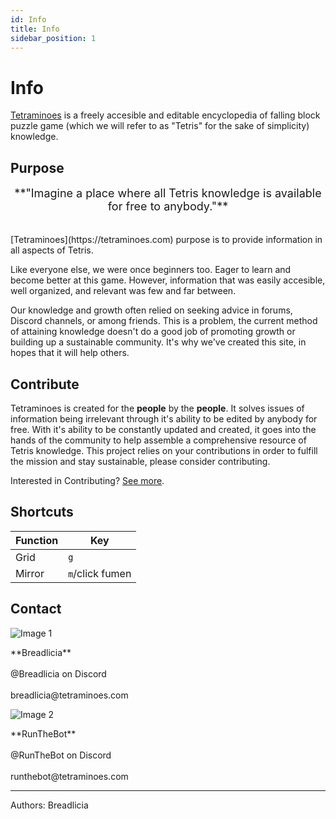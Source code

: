 ```yaml
---
id: Info
title: Info
sidebar_position: 1
---
```


# Info

[Tetraminoes](https://tetraminoes.com) is a freely accesible and editable encyclopedia of falling block puzzle game (which we will refer to as "Tetris" for the sake of simplicity) knowledge.

## Purpose

<center>
<font size="+1">**"Imagine a place where all Tetris knowledge is available for free to anybody."**</font>
</center>
<br></br>
[Tetraminoes](https://tetraminoes.com) purpose is to provide information in all aspects of Tetris. 

Like everyone else, we were once beginners too. Eager to learn and become better at this game. However, information that was easily accesible, well organized, and relevant was few and far between. 

Our knowledge and growth often relied on seeking advice in forums, Discord channels, or among friends. This is a problem, the current method of attaining knowledge doesn't do a good job of  promoting growth or building up a sustainable community. It's why we've created this site, in hopes that it will help others.

## Contribute

Tetraminoes is created for the **people** by the **people**. It solves issues of information being irrelevant through it's ability to be edited by anybody for free. With it's ability to be constantly updated and created, it goes into the hands of the community to help assemble a comprehensive resource of Tetris knowledge. This project relies on your contributions in order to fulfill the mission and stay sustainable, please consider contributing.

Interested in Contributing? [See more](Contributing.mdx).

## Shortcuts

| Function | Key |
|----------|----------|
| Grid | `g` | N/A |
| Mirror | `m`/click fumen|

## Contact

<div style={{ display: 'flex', alignItems: 'center' }}>
  <div style={{ textAlign: 'left', marginRight: '20px'}}>
    <img src="https://github.com/Breadlicia.png" alt="Image 1" style={{ width: '200px', height: '200px', borderRadius: '18px' }} />
    <p>**Breadlicia**<br></br>@Breadlicia on Discord<br></br>breadlicia@tetraminoes.com</p>
  </div>
  
  <div style={{ textAlign: 'left'}}>
    <img src="https://github.com/RunTheBot.png" alt="Image 2" style={{ width: '200px', height: '200px', borderRadius: '18px' }} />
    <p>**RunTheBot**<br></br>@RunTheBot on Discord<br></br>runthebot@tetraminoes.com</p>
  </div>
</div>

---

Authors: Breadlicia